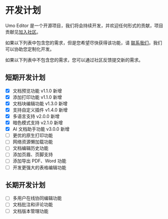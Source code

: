 
# 开发计划

Umo Editor 是一个开源项目，我们将会持续开发，并欢迎任何形式的贡献，项目贡献见[加入社区](/cn/docs/#加入社区)。

如果以下列表中包含您的需求，但是您希望尽快获得该功能，请 [联系我们](/cn/docs/#联系我们)，我们可以协助您定制化开发。

如果以下列表中不包含您的需求，您可以通过社区反馈提交新的需求。

## 短期开发计划

- [x] 文档预览功能 <Badge theme="success">v1.1.0 新增</Badge>
- [x] 添加打印功能 <Badge theme="success">v1.1.0 新增</Badge>
- [x] 文档块编辑功能 <Badge theme="success">v1.3.0 新增</Badge>
- [x] 支持自定义插件 <Badge theme="success">v1.4.0 新增</Badge>
- [x] 多语言支持 <Badge theme="success">v2.0.0 新增</Badge>
- [x] 暗色模式支持 <Badge theme="success">v2.1.0 新增</Badge>
- [x] AI 文档助手功能 <Badge theme="success">v3.0.0 新增</Badge>
- [ ] 更优的原生打印功能
- [ ] 网络资源懒加载功能
- [ ] 文档编辑历史功能
- [ ] 添加页眉、页脚支持
- [ ] 添加导出 PDF、Word 功能
- [ ] 开发更强大的表格编辑功能

## 长期开发计划

- [ ] 多用户在线协同编辑功能
- [ ] 文档批注和评论功能
- [ ] 文档版本管理功能
